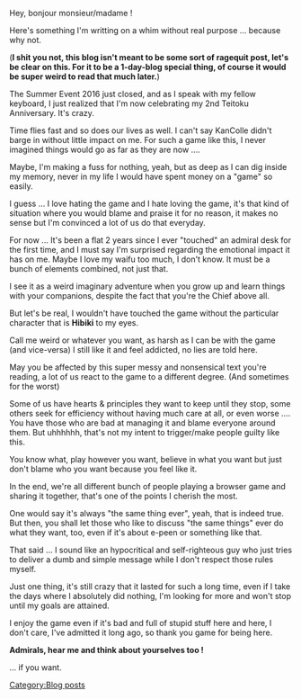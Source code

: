 Hey, bonjour monsieur/madame !

Here's something I'm writting on a whim without real purpose ... because why not.

('''I shit you not, this blog isn't meant to be some sort of ragequit post, let's be clear on this. For it to be a 1-day-blog special thing, of course it would be super weird to read that much later.''')

The Summer Event 2016 just closed, and as I speak with my fellow keyboard, I just realized that I'm now celebrating my 2nd Teitoku Anniversary. It's crazy.

Time flies fast and so does our lives as well. I can't say KanColle didn't barge in without little impact on me. For such a game like this, I never imagined things would go as far as they are now ....

Maybe, I'm making a fuss for nothing, yeah, but as deep as I can dig inside my memory, never in my life I would have spent money on a "game" so easily.

I guess ... I love hating the game and I hate loving the game, it's that kind of situation where you would blame and praise it for no reason, it makes no sense but I'm convinced a lot of us do that everyday.

For now ... It's been a flat 2 years since I ever "touched" an admiral desk for the first time, and I must say I'm surprised regarding the emotional impact it has on me. Maybe I love my waifu too much, I don't know. It must be a bunch of elements combined, not just that.

I see it as a weird imaginary adventure when you grow up and learn things with your companions, despite the fact that you're the Chief above all.

But let's be real, I wouldn't have touched the game without the particular character that is '''Hibiki''' to my eyes.

Call me weird or whatever you want, as harsh as I can be with the game (and vice-versa) I still like it and feel addicted, no lies are told here.

May you be affected by this super messy and nonsensical text you're reading, a lot of us react to the game to a different degree. (And sometimes for the worst)

Some of us have hearts & principles they want to keep until they stop, some others seek for efficiency without having much care at all, or even worse .... You have those who are bad at managing it and blame everyone around them. But uhhhhhh, that's not my intent to trigger/make people guilty like this.

You know what, play however you want, believe in what you want but just don't blame who you want because you feel like it.

In the end, we're all different bunch of people playing a browser game and sharing it together, that's one of the points I cherish the most.

One would say it's always "the same thing ever", yeah, that is indeed true. But then, you shall let those who like to discuss "the same things" ever do what they want, too, even if it's about e-peen or something like that.

That said ... I sound like an hypocritical and self-righteous guy who just tries to deliver a dumb and simple message while I don't respect those rules myself.

Just one thing, it's still crazy that it lasted for such a long time, even if I take the days where I absolutely did nothing, I'm looking for more and won't stop until my goals are attained.

I enjoy the game even if it's bad and full of stupid stuff here and here, I don't care, I've admitted it long ago, so thank you game for being here.

'''Admirals, hear me and think about yourselves too !'''

... if you want.
[[Category:Blog posts]]
